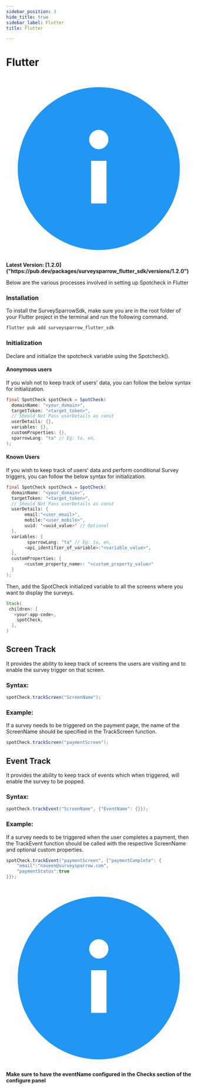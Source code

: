 ```yaml
---
sidebar_position: 3
hide_title: true
sidebar_label: Flutter
title: Flutter

---
```


# Flutter

<div style={{
  display: "flex",
  alignItems: "center",
  gap: "12px",
  fontSize: "16px",
  marginBlock: "20px"
}}>

<div style={{
    width: "30px",
    height: "30px",
}}>
<svg style={{width: "30px", height: "30px"}} viewBox="0 0 48 48" version="1" xmlns="http://www.w3.org/2000/svg" enable-background="new 0 0 48 48">
    <circle fill="#2196F3" cx="24" cy="24" r="21"/>
    <rect x="22" y="22" fill="#ffffff" width="4" height="11"/>
    <circle fill="#ffffff" cx="24" cy="16.5" r="2.5"/>
</svg>
</div>
<strong>Latest Version: [1.2.0]("https://pub.dev/packages/surveysparrow_flutter_sdk/versions/1.2.0")</strong>
</div>

Below are the various processes involved in setting up Spotcheck in Flutter


### Installation

To install the SurveySparrowSdk, make sure you are in the root folder of your Flutter project in the terminal and run the following command.

```java
flutter pub add surveysparrow_flutter_sdk
```


### Initialization

Declare and initialize the spotcheck variable using the Spotcheck().


#### Anonymous users

If you wish not to keep track of users' data, you can follow the below syntax for initialization.


```java
final SpotCheck spotCheck = SpotCheck(
  domainName: "<your_domain>",
  targetToken: "<target_token>",
  // Should Not Pass userDetails as const
  userDetails: {},
  variables: {},
  customProperties: {},
  sparrowLang: "ta" // Eg: ta, en, 
);
```

#### Known Users

If you wish to keep track of users' data and perform conditional Survey triggers, you can follow the below syntax for initialization.

```java
final SpotCheck spotCheck = SpotCheck(
  domainName: "<your_domain>",
  targetToken: "<target_token>",
  // Should Not Pass userDetails as const
  userDetails: {
       email:"<user_email>",
       mobile:"<user_mobile>",
       uuid: '<uuid_value>' // Optional
  },
  variables: {
        sparrowLang: "ta" // Eg: ta, en, 
       <api_identifier_of_variable>:"<variable_value>",
  },
  customProperties: {
       <custom_property_name>: "<custom_property_value>"
  }
);
```
Then, add the SpotCheck initialized variable to all the screens where you want to display the surveys.

```java
Stack(
 children: [
   <your-app-code>,
    spotCheck,
  ],
)
```



## Screen Track

It provides the ability to keep track of screens the users are visiting and to enable the survey trigger on that screen.


### Syntax: 

```java
spotCheck.trackScreen("ScreenName");
```
### Example:

If a survey needs to be triggered on the payment page, the name of the ScreenName should be specified in the TrackScreen function.

```java
spotCheck.trackScreen("paymentScreen");
```

## Event Track

It provides the ability to keep track of events which when triggered, will enable the survey to be popped. 



### Syntax:

```java
spotCheck.trackEvent("ScreenName", {"EventName": {}});

```

### Example: 

If a survey needs to be triggered when the user completes a payment, then the TrackEvent function should be called with the respective ScreenName and optional custom properties.

```java
spotCheck.trackEvent("paymentScreen", {"paymentComplete": {
    "email":"naveen@surveysparrow.com",
    "paymentStatus":true
}});
```


<div style={{
  display: "flex",
  alignItems: "center",
  gap: "12px",
  fontSize: "16px",
   marginBlock: "30px"
}}>

<div style={{
    width: "30px",
    height: "30px",
}}>
<svg style={{width: "30px", height: "30px"}} viewBox="0 0 48 48" version="1" xmlns="http://www.w3.org/2000/svg" enable-background="new 0 0 48 48">
    <circle fill="#2196F3" cx="24" cy="24" r="21"/>
    <rect x="22" y="22" fill="#ffffff" width="4" height="11"/>
    <circle fill="#ffffff" cx="24" cy="16.5" r="2.5"/>
</svg>
</div>
<strong>Make sure to have the eventName configured in the Checks section of the configure panel</strong>
</div>
